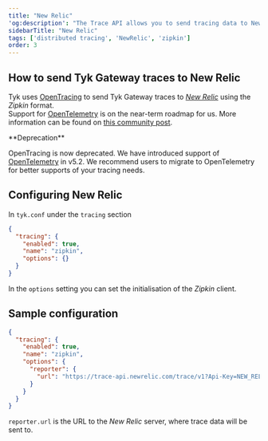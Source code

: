 ```yaml
---
title: "New Relic"
'og:description': "The Trace API allows you to send tracing data to New Relic: either in the generic format or the Zipkin data format, enabling you to create your own tracing implementation."
sidebarTitle: "New Relic"
tags: ['distributed tracing', 'NewRelic', 'zipkin']
order: 3
---
```


## How to send Tyk Gateway traces to New Relic

Tyk uses [OpenTracing](https://opentracing.io/) to send Tyk Gateway traces to [*New Relic*](https://newrelic.com/) using the *Zipkin* format. <br />
Support for [OpenTelemetry](https://opentelemetry.io/) is on the near-term roadmap for us. More information can be found on [this community post](https://community.tyk.io/t/faq-opentelemetry-distributed-tracing/5682).


<Note>
**Deprecation**

OpenTracing is now deprecated. We have introduced support of [OpenTelemetry](/5.6/product-stack/tyk-gateway/advanced-configurations/distributed-tracing/open-telemetry/open-telemetry-overview) in v5.2. We recommend users to migrate to OpenTelemetry for better supports of your tracing needs.
</Note>


## Configuring New Relic

In `tyk.conf` under the `tracing` section

```.json
{
  "tracing": {
    "enabled": true,
    "name": "zipkin",
    "options": {}
  }
}
```

In the `options` setting you can set the initialisation of the *Zipkin* client.

## Sample configuration

```.json
{
  "tracing": {
    "enabled": true,
    "name": "zipkin",
    "options": {
      "reporter": {
        "url": "https://trace-api.newrelic.com/trace/v1?Api-Key=NEW_RELIC_LICENSE_KEY&Data-Format=zipkin&Data-Format-Version=2"
      }
    }
  }
}
```

`reporter.url` is the URL to the *New Relic* server, where trace data will be sent to.

